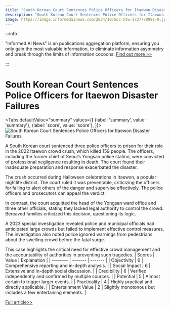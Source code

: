```yaml
---
title: "South Korean Court Sentences Police Officers for Itaewon Disaster Failures"
description: "South Korean Court Sentences Police Officers for Itaewon Disaster Failures"
image: https://image.informedainews.com/2024/10/Soc-mtw-1727778982-0.jpg
---
```



:::info

"Informed AI News" is an publications aggregation platform, ensuring you only gain the most valuable information, to eliminate information asymmetry and break through the limits of information cocoons.  [Find out more >>](/)

:::

# South Korean Court Sentences Police Officers for Itaewon Disaster Failures


<Tabs
	defaultValue="summary"
	values={[
	{label: 'summary', value: 'summary'},
	{label: 'score', value: 'score'},
]}>
<TabItem value="summary">
<img
  src="https://image.informedainews.com/2024/10/Soc-mtw-1727778982-0.jpg"
  alt="South Korean Court Sentences Police Officers for Itaewon Disaster Failures"
/>



A South Korean court sentenced three police officers to prison for their role in the 2022 Itaewon crowd crush, which killed 159 people. The officers, including the former chief of Seoul’s Yongsan police station, were convicted of professional negligence resulting in death. The court found their inadequate preparation and response exacerbated the disaster.

The crush occurred during Halloween celebrations in Itaewon, a popular nightlife district. The court ruled it was preventable, criticizing the officers for failing to alert others of the danger and supervise effectively. The police officers and prosecutors can appeal the verdict.

In contrast, the court acquitted the head of the Yongsan ward office and three other officials, stating they lacked legal authority to control the crowd. Bereaved families criticized this decision, questioning its logic.

A 2023 special investigation revealed police and municipal officials had anticipated large crowds but failed to implement effective control measures. The investigation also noted police ignored warnings from pedestrians about the swelling crowd before the fatal surge.

This case highlights the critical need for effective crowd management and the accountability of authorities in preventing such tragedies.
</TabItem>
<TabItem value="score">
	| Scores     | Value   | Explanation |
	| -------- | ------- | ------- |
	| Objectivity  | 6    | Comprehensive reporting and in-depth analysis.    |
	| Social Impact | 6     | Extensive and in-depth social discussion.    |
	| Credibility    | 6    | Verified independently and confirmed by multiple sources.    |
	| Potential    | 5    | Almost certain to trigger larger events.    |
	| Practicality    | 4    | Highly practical and directly applicable.    |
	| Entertainment Value    | 2    | Slightly monotonous but includes a few entertaining elements.    |
</TabItem>
</Tabs>

[Full article>>](https://www.theguardian.com/world/2024/oct/01/south-korea-itaewon-disaster-seoul-crowd-crush-police-jailed)
